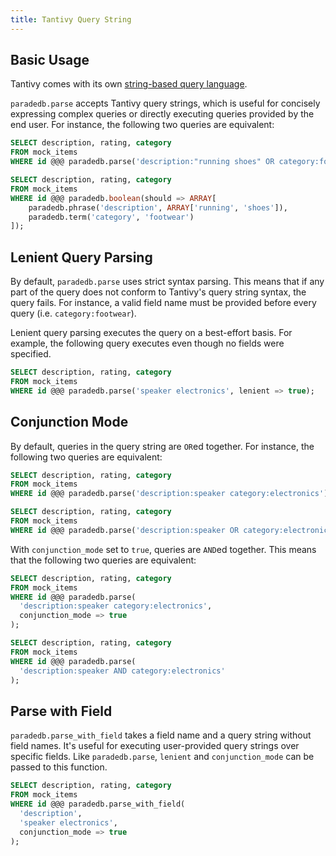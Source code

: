 ```yaml
---
title: Tantivy Query String
---
```


## Basic Usage

Tantivy comes with its own [string-based query language](https://docs.rs/tantivy/latest/tantivy/query/struct.QueryParser.html).

`paradedb.parse` accepts Tantivy query strings, which is useful for concisely expressing complex queries or directly executing queries provided
by the end user. For instance, the following two queries are equivalent:

```sql
SELECT description, rating, category
FROM mock_items
WHERE id @@@ paradedb.parse('description:"running shoes" OR category:footwear');

SELECT description, rating, category
FROM mock_items
WHERE id @@@ paradedb.boolean(should => ARRAY[
    paradedb.phrase('description', ARRAY['running', 'shoes']),
    paradedb.term('category', 'footwear')
]);
```

## Lenient Query Parsing

By default, `paradedb.parse` uses strict syntax parsing. This means that if any part of the query does not conform to Tantivy's query string syntax, the query fails.
For instance, a valid field name must be provided before every query (i.e. `category:footwear`).

Lenient query parsing executes the query on a best-effort basis. For example, the following query executes even though no fields were specified.

```sql
SELECT description, rating, category
FROM mock_items
WHERE id @@@ paradedb.parse('speaker electronics', lenient => true);
```

## Conjunction Mode

By default, queries in the query string are `OR`ed together. For instance, the following two queries are equivalent:

```sql
SELECT description, rating, category
FROM mock_items
WHERE id @@@ paradedb.parse('description:speaker category:electronics');

SELECT description, rating, category
FROM mock_items
WHERE id @@@ paradedb.parse('description:speaker OR category:electronics');
```

With `conjunction_mode` set to `true`, queries are `AND`ed together. This means that the following two queries are equivalent:

```sql
SELECT description, rating, category
FROM mock_items
WHERE id @@@ paradedb.parse(
  'description:speaker category:electronics',
  conjunction_mode => true
);

SELECT description, rating, category
FROM mock_items
WHERE id @@@ paradedb.parse(
  'description:speaker AND category:electronics'
);
```

## Parse with Field

`paradedb.parse_with_field` takes a field name and a query string without field names. It's useful for executing user-provided query
strings over specific fields. Like `paradedb.parse`, `lenient` and `conjunction_mode` can be passed to this function.

```sql
SELECT description, rating, category
FROM mock_items
WHERE id @@@ paradedb.parse_with_field(
  'description',
  'speaker electronics',
  conjunction_mode => true
);
```
